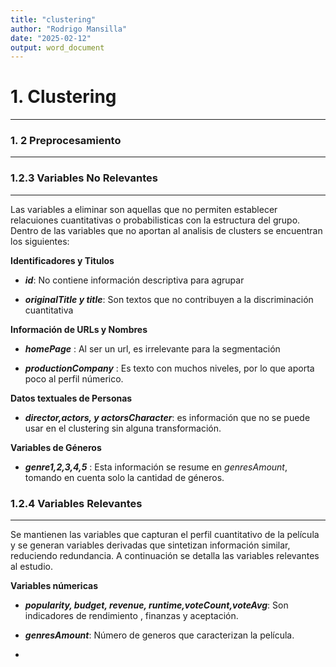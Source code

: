 ```yaml
---
title: "clustering"
author: "Rodrigo Mansilla"
date: "2025-02-12"
output: word_document
---
```


# 1. Clustering

------------------------------------------------------------------------

### 1. 2 Preprocesamiento

------------------------------------------------------------------------

### 1.2.3 Variables No Relevantes

------------------------------------------------------------------------

Las variables a eliminar son aquellas que no permiten establecer relacuiones cuantitativas o probabilisticas con la estructura del grupo. Dentro de las variables que no aportan al analisis de clusters se encuentran los siguientes:

**Identificadores y Titulos**

-   ***id***: No contiene información descriptiva para agrupar

-   ***originalTitle y title***: Son textos que no contribuyen a la discriminación cuantitativa

**Información de URLs y Nombres**

-   ***homePage*** : Al ser un url, es irrelevante para la segmentación

-   ***productionCompany*** : Es texto con muchos niveles, por lo que aporta poco al perfil númerico.

**Datos textuales de Personas**

-   ***director,actors, y actorsCharacter***: es información que no se puede usar en el clustering sin alguna transformación.

**Variables de Géneros**

-   ***genre1,2,3,4,5*** : Esta información se resume en *genresAmount*, tomando en cuenta solo la cantidad de géneros.

### 1.2.4 Variables Relevantes

------------------------------------------------------------------------

Se mantienen las variables que capturan el perfil cuantitativo de la película y se generan variables derivadas que sintetizan información similar, reduciendo redundancia. A continuación se detalla las variables relevantes al estudio.

**Variables númericas**

-   ***popularity, budget, revenue, runtime,voteCount,voteAvg***: Son indicadores de rendimiento , finanzas y aceptación.

-   ***genresAmount***: Número de generos que caracterizan la película.

-   
